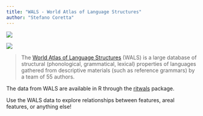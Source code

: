 ```yaml
---
title: "WALS - World Atlas of Language Structures"
author: "Stefano Coretta"
---
```


![](https://img.shields.io/badge/difficulty-low-green)

![](../img/wals.jpg)


> The [World Atlas of Language Structures](https://wals.info) (WALS) is a large database of structural (phonological, grammatical, lexical) properties of languages gathered from descriptive materials (such as reference grammars) by a team of 55 authors.

The data from WALS are available in R through the [ritwals](https://hkauhanen.github.io/ritwals/) package.

Use the WALS data to explore relationships between features, areal features, or anything else!

